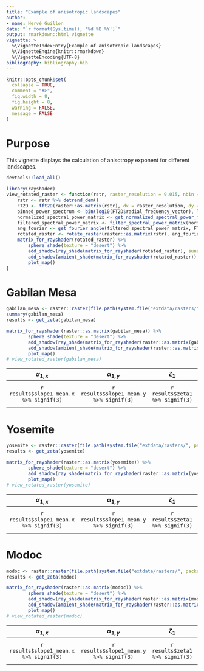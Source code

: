 ```yaml
---
title: "Example of anisotropic landscapes"
author:
- name: Hervé Guillon
date: "`r format(Sys.time(), '%d %B %Y')`"
output: rmarkdown::html_vignette
vignette: >
  %\VignetteIndexEntry{Example of anisotropic landscapes}
  %\VignetteEngine{knitr::rmarkdown}
  %\VignetteEncoding{UTF-8}
bibliography: bibliography.bib
---
```


```r
knitr::opts_chunk$set(
  collapse = TRUE,
  comment = "#>",
  fig.width = 8, 
  fig.height = 8,
  warning = FALSE,
  message = FALSE
)
```

# Purpose

This vignette displays the calculation of anisotropy exponent for different landscapes.

```r
devtools::load_all()
```

```r
library(rayshader)
view_rotated_raster <- function(rstr, raster_resolution = 9.015, nbin = 50, .Hann = TRUE, .quantile_prob = c(0.9999)){
	rstr <- rstr %>% detrend_dem() 
	FT2D <- fft2D(raster::as.matrix(rstr), dx = raster_resolution, dy = raster_resolution, Hann = .Hann)
	binned_power_spectrum <- bin(log10(FT2D$radial_frequency_vector), log10(FT2D$spectral_power_vector), nbin) %>% na.omit()
	normalized_spectral_power_matrix <- get_normalized_spectral_power_matrix(binned_power_spectrum, FT2D)
	filtered_spectral_power_matrix <- filter_spectral_power_matrix(normalized_spectral_power_matrix, FT2D, quantile_prob = .quantile_prob)
	ang_fourier <- get_fourier_angle(filtered_spectral_power_matrix, FT2D)
	rotated_raster <- rotate_raster(raster::as.matrix(rstr), ang_fourier)
	matrix_for_rayshader(rotated_raster) %>%
		sphere_shade(texture = "desert") %>%
	    add_shadow(ray_shade(matrix_for_rayshader(rotated_raster), sunaltitude = 20), max_darken = 0.3) %>%  
	    add_shadow(ambient_shade(matrix_for_rayshader(rotated_raster)), 0) %>%
	    plot_map()
}
```

# Gabilan Mesa

```r
gabilan_mesa <- raster::raster(file.path(system.file("extdata/rasters/", package = "statisticalRoughness"), "gabilan_mesa.tif"))
summary(gabilan_mesa)
results <- get_zeta(gabilan_mesa) 
```

```r
matrix_for_rayshader(raster::as.matrix(gabilan_mesa)) %>%
		sphere_shade(texture = "desert") %>%
	    add_shadow(ray_shade(matrix_for_rayshader(raster::as.matrix(gabilan_mesa)), sunaltitude = 20), max_darken = 0.3) %>%  
	    add_shadow(ambient_shade(matrix_for_rayshader(raster::as.matrix(gabilan_mesa))), 0) %>%
	    plot_map()
# view_rotated_raster(gabilan_mesa)
```

|             $\alpha_{1,x}$              |             $\alpha_{1,y}$              |           $\zeta_{1}$           |             $\alpha_{2,x}$              |             $\alpha_{2,y}$              |            $\zeta_2$            |                                        $r_c$                                        |                                   $r_{max}$                                   |               $\theta_x$               |              $\theta_y$               |
|:---------------------------------------:|:---------------------------------------:|:-------------------------------:|:---------------------------------------:|:---------------------------------------:|:-------------------------------:|:-----------------------------------------------------------------------------------:|:-----------------------------------------------------------------------------:|:--------------------------------------:|:-------------------------------------:|
| `r results$slope1_mean.x %>% signif(3)` | `r results$slope1_mean.y %>% signif(3)` | `r results$zeta1 %>% signif(3)` | `r results$slope2_mean.x %>% signif(3)` | `r results$slope2_mean.y %>% signif(3)` | `r results$zeta2 %>% signif(3)` | `r mean(c(results$change_point_mean.x, results$change_point_mean.y)) %>% signif(3)` | `r mean(c(results$max_point_mean.x, results$max_point_mean.y)) %>% signif(3)` | `r results$theta %% 180 %>% signif(3)` | `r results$theta %% 90 %>% signif(3)` |


# Yosemite

```r
yosemite <- raster::raster(file.path(system.file("extdata/rasters/", package = "statisticalRoughness"), "yosemite.tif"))
results <- get_zeta(yosemite) 
```

```r
matrix_for_rayshader(raster::as.matrix(yosemite)) %>%
		sphere_shade(texture = "desert") %>%
	    add_shadow(ray_shade(matrix_for_rayshader(raster::as.matrix(yosemite)), sunaltitude = 20), max_darken = 0.3) %>%  
	    plot_map()
# view_rotated_raster(yosemite)
```

|             $\alpha_{1,x}$              |             $\alpha_{1,y}$              |           $\zeta_{1}$           |             $\alpha_{2,x}$              |             $\alpha_{2,y}$              |            $\zeta_2$            |                                        $r_c$                                        |                                   $r_{max}$                                   |               $\theta_x$               |              $\theta_y$               |
|:---------------------------------------:|:---------------------------------------:|:-------------------------------:|:---------------------------------------:|:---------------------------------------:|:-------------------------------:|:-----------------------------------------------------------------------------------:|:-----------------------------------------------------------------------------:|:--------------------------------------:|:-------------------------------------:|
| `r results$slope1_mean.x %>% signif(3)` | `r results$slope1_mean.y %>% signif(3)` | `r results$zeta1 %>% signif(3)` | `r results$slope2_mean.x %>% signif(3)` | `r results$slope2_mean.y %>% signif(3)` | `r results$zeta2 %>% signif(3)` | `r mean(c(results$change_point_mean.x, results$change_point_mean.y)) %>% signif(3)` | `r mean(c(results$max_point_mean.x, results$max_point_mean.y)) %>% signif(3)` | `r results$theta %% 180 %>% signif(3)` | `r results$theta %% 90 %>% signif(3)` |



# Modoc

```r
modoc <- raster::raster(file.path(system.file("extdata/rasters/", package = "statisticalRoughness"), "modoc.tif"))
results <- get_zeta(modoc) 
```

```r
matrix_for_rayshader(raster::as.matrix(modoc)) %>%
		sphere_shade(texture = "desert") %>%
	    add_shadow(ray_shade(matrix_for_rayshader(raster::as.matrix(modoc)), sunaltitude = 20), max_darken = 0.3) %>%  
	    add_shadow(ambient_shade(matrix_for_rayshader(raster::as.matrix(modoc))), 0) %>%
	    plot_map()
# view_rotated_raster(modoc)
```

|             $\alpha_{1,x}$              |             $\alpha_{1,y}$              |           $\zeta_{1}$           |             $\alpha_{2,x}$              |             $\alpha_{2,y}$              |            $\zeta_2$            |                                        $r_c$                                        |                                   $r_{max}$                                   |               $\theta_x$               |              $\theta_y$               |
|:---------------------------------------:|:---------------------------------------:|:-------------------------------:|:---------------------------------------:|:---------------------------------------:|:-------------------------------:|:-----------------------------------------------------------------------------------:|:-----------------------------------------------------------------------------:|:--------------------------------------:|:-------------------------------------:|
| `r results$slope1_mean.x %>% signif(3)` | `r results$slope1_mean.y %>% signif(3)` | `r results$zeta1 %>% signif(3)` | `r results$slope2_mean.x %>% signif(3)` | `r results$slope2_mean.y %>% signif(3)` | `r results$zeta2 %>% signif(3)` | `r mean(c(results$change_point_mean.x, results$change_point_mean.y)) %>% signif(3)` | `r mean(c(results$max_point_mean.x, results$max_point_mean.y)) %>% signif(3)` | `r results$theta %% 180 %>% signif(3)` | `r results$theta %% 90 %>% signif(3)` |

